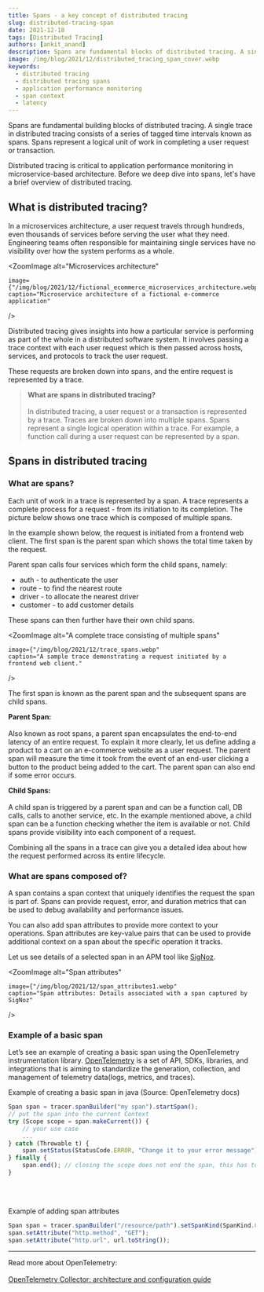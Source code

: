 ```yaml
---
title: Spans - a key concept of distributed tracing
slug: distributed-tracing-span
date: 2021-12-18
tags: [Distributed Tracing]
authors: [ankit_anand]
description: Spans are fundamental blocks of distributed tracing. A single trace in distributed tracing consists of a series of tagged time intervals known as spans...
image: /img/blog/2021/12/distributed_tracing_span_cover.webp
keywords:
  - distributed tracing
  - distributed tracing spans
  - application performance monitoring
  - span context
  - latency
---
```

<head>
  <link rel="canonical" href="https://signoz.io/blog/distributed-tracing-span/"/>
</head>

Spans are fundamental building blocks of distributed tracing. A single trace in distributed tracing consists of a series of tagged time intervals known as spans. Spans represent a logical unit of work in completing a user request or transaction.



Distributed tracing is critical to application performance monitoring in microservice-based architecture. Before we deep dive into spans, let's have a brief overview of distributed tracing.

## What is distributed tracing?
In a microservices architecture, a user request travels through hundreds, even thousands of services before serving the user what they need. Engineering teams often responsible for maintaining single services have no visibility over how the system performs as a whole.



<ZoomImage
    alt="Microservices architecture"
    
    image={"/img/blog/2021/12/fictional_ecommerce_microservices_architecture.webp"
    caption="Microservice architecture of a fictional e-commerce application"
    
/>

Distributed tracing gives insights into how a particular service is performing as part of the whole in a distributed software system. It involves passing a trace context with each user request which is then passed across hosts, services, and protocols to track the user request.

These requests are broken down into spans, and the entire request is represented by a trace.

> **What are spans in distributed tracing?**<br></br>
> In distributed tracing, a user request or a transaction is represented by a trace. Traces are broken down into multiple spans. Spans represent a single logical operation within a trace. For example, a function call during a user request can be represented by a span.

## Spans in distributed tracing

### What are spans?
Each unit of work in a trace is represented by a span. A trace represents a complete process for a request - from its initiation to its completion. The picture below shows one trace which is composed of multiple spans.

In the example shown below, the request is initiated from a frontend web client. The first span is the parent span which shows the total time taken by the request.

Parent span calls four services which form the child spans, namely:

- auth - to authenticate the user
- route - to find the nearest route
- driver - to allocate the nearest driver
- customer - to add customer details

These spans can then further have their own child spans.

<ZoomImage
    alt="A complete trace consisting of multiple spans"
    
    image={"/img/blog/2021/12/trace_spans.webp"
    caption="A sample trace demonstrating a request initiated by a frontend web client."
    
/>

The first span is known as the parent span and the subsequent spans are child spans. 

**Parent Span:**<br></br>
Also known as root spans, a parent span encapsulates the end-to-end latency of an entire request. To explain it more clearly, let us define adding a product to a cart on an e-commerce website as a user request. The parent span will measure the time it took from the event of an end-user clicking a button to the product being added to the cart. The parent span can also end if some error occurs.

**Child Spans:**<br></br>
A child span is triggered by a parent span and can be a function call, DB calls, calls to another service, etc. In the example mentioned above, a child span can be a function checking whether the item is available or not. Child spans provide visibility into each component of a request.

Combining all the spans in a trace can give you a detailed idea about how the request performed across its entire lifecycle.

### What are spans composed of?

A span contains a span context that uniquely identifies the request the span is part of. Spans can provide request, error, and duration metrics that can be used to debug availability and performance issues.

You can also add span attributes to provide more context to your operations. Span attributes are key-value pairs that can be used to provide additional context on a span about the specific operation it tracks.

Let us see details of a selected span in an APM tool like [SigNoz](https://signoz.io/).

<ZoomImage
    alt="Span attributes"
    
    image={"/img/blog/2021/12/span_attributes1.webp"
    caption="Span attributes: Details associated with a span captured by SigNoz"
    
/>

### Example of a basic span
Let’s see an example of creating a basic span using the OpenTelemetry instrumentation library. <a href = "https://opentelemetry.io/" rel="noopener noreferrer nofollow" target="_blank" >OpenTelemetry</a> is a set of API, SDKs, libraries, and integrations that is aiming to standardize the generation, collection, and management of telemetry data(logs, metrics, and traces).

Example of creating a basic span in java (Source: OpenTelemetry docs)

```jsx
Span span = tracer.spanBuilder("my span").startSpan();
// put the span into the current Context
try (Scope scope = span.makeCurrent()) {
	// your use case
	...
} catch (Throwable t) {
    span.setStatus(StatusCode.ERROR, "Change it to your error message");
} finally {
    span.end(); // closing the scope does not end the span, this has to be done manually
}
```
<br></br>

Example of adding span attributes
```jsx
Span span = tracer.spanBuilder("/resource/path").setSpanKind(SpanKind.CLIENT).startSpan();
span.setAttribute("http.method", "GET");
span.setAttribute("http.url", url.toString());
```

---
Read more about OpenTelemetry:<br></br>
[OpenTelemetry Collector: architecture and configuration guide](https://signoz.io/blog/opentelemetry-collector-complete-guide/)<br></br>








